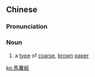 {{also|马粪纸}}
==Chinese==
{{zh-forms|s=马粪纸|type=21}}

===Pronunciation===
{{zh-pron
|m=mǎfènzhǐ
|c=maa5 fan3 zi2
|cat=n
}}

===Noun===
{{zh-noun}}

# a [[type]] of [[coarse]], [[brown]] [[paper]]

[[ko:馬糞紙]]